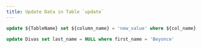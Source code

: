 ```yaml
---
title: Update Data in Table `update`
---
```



<CodeWithExample>

```sql
update ${TableName} set ${column_name} = 'new_value' where ${col_name} = 'value'; 
```

```sql
update Divas set last_name = NULL where first_name = 'Beyonce'
```

</CodeWithExample>